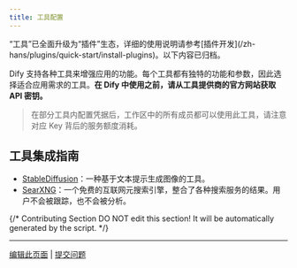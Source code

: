 ```yaml
---
title: 工具配置
---
```


<Warning>
    “工具”已全面升级为“插件”生态，详细的使用说明请参考[插件开发](/zh-hans/plugins/quick-start/install-plugins)。以下内容已归档。
</Warning>

Dify 支持各种工具来增强应用的功能。每个工具都有独特的功能和参数，因此选择适合应用需求的工具。**在 Dify 中使用之前，请从工具提供商的官方网站获取 API 密钥。**

> 在部分工具内配置凭据后，工作区中的所有成员都可以使用此工具，请注意对应 Key 背后的服务额度消耗。

## 工具集成指南

- [StableDiffusion](./stable-diffusion)：一种基于文本提示生成图像的工具。
- [SearXNG](./searxng)：一个免费的互联网元搜索引擎，整合了各种搜索服务的结果。用户不会被跟踪，也不会被分析。

{/*
Contributing Section
DO NOT edit this section!
It will be automatically generated by the script.
*/}

---

[编辑此页面](https://github.com/langgenius/dify-docs/edit/main/zh-hans/guides/tools/tool-configuration/readme.mdx) | [提交问题](https://github.com/langgenius/dify-docs/issues/new?title=文档问题%3A%20&body=%23%23%20问题描述%0A%3C%21--%20请简要描述您发现的问题%20--%3E%0A%0A%23%23%20页面链接%0Ahttps%3A%2F%2Fgithub.com%2Flanggenius%2Fdify-docs%2Fblob%2Fmain%2Fzh-hans/guides/tools/tool-configuration%2Freadme.mdx%0A%0A%23%23%20建议修改%0A%3C%21--%20如果有具体的修改建议，请在此说明%20--%3E%0A%0A%3C%21--%20感谢您对文档质量的关注！%20--%3E)

